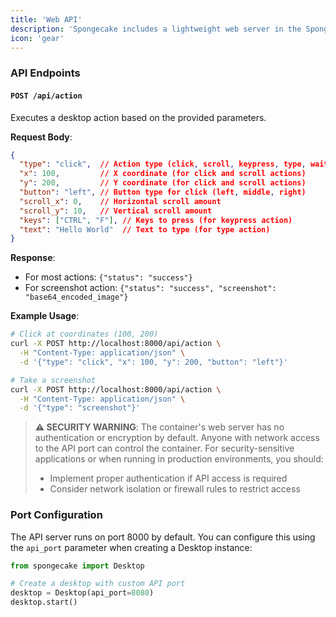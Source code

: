 ```yaml
---
title: 'Web API'
description: 'Spongecake includes a lightweight web server in the Spongecake container that allows you to execute desktop actions through a REST API. This enables self-hosting spongecake in a cloud environment where you can hit the API endpoint with commands.'
icon: 'gear'
---
```



### API Endpoints

#### **`POST /api/action`**

Executes a desktop action based on the provided parameters.

**Request Body**:
```json
{
  "type": "click",  // Action type (click, scroll, keypress, type, wait, screenshot)
  "x": 100,         // X coordinate (for click and scroll actions)
  "y": 200,         // Y coordinate (for click and scroll actions)
  "button": "left", // Button type for click (left, middle, right)
  "scroll_x": 0,    // Horizontal scroll amount
  "scroll_y": 10,   // Vertical scroll amount
  "keys": ["CTRL", "F"], // Keys to press (for keypress action)
  "text": "Hello World"  // Text to type (for type action)
}
```

**Response**:
- For most actions: `{"status": "success"}`
- For screenshot action: `{"status": "success", "screenshot": "base64_encoded_image"}`

**Example Usage**:
```bash
# Click at coordinates (100, 200)
curl -X POST http://localhost:8000/api/action \
  -H "Content-Type: application/json" \
  -d '{"type": "click", "x": 100, "y": 200, "button": "left"}'

# Take a screenshot
curl -X POST http://localhost:8000/api/action \
  -H "Content-Type: application/json" \
  -d '{"type": "screenshot"}'
```

> **⚠️ SECURITY WARNING**: The container's web server has no authentication or encryption by default. Anyone with network access to the API port can control the container. For security-sensitive applications or when running in production environments, you should:
> - Implement proper authentication if API access is required
> - Consider network isolation or firewall rules to restrict access

### Port Configuration

The API server runs on port 8000 by default. You can configure this using the `api_port` parameter when creating a Desktop instance:

```python
from spongecake import Desktop

# Create a desktop with custom API port
desktop = Desktop(api_port=8080)
desktop.start()